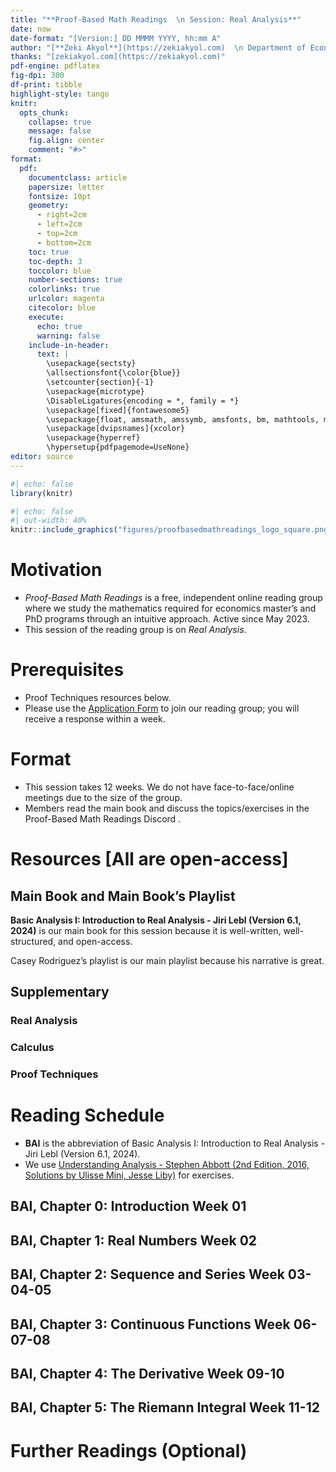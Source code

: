 ---
title: "**Proof-Based Math Readings  \n Session: Real Analysis**"
date: now
date-format: "[Version:] DD MMMM YYYY, hh:mm A"
author: "[**Zeki Akyol**](https://zekiakyol.com)  \n Department of Economics  \n Istanbul Technical University  \n [Click here for the most recent version](https://github.com/zekiakyol/proof-based-math-readings)"
thanks: "[zekiakyol.com](https://zekiakyol.com)"
pdf-engine: pdflatex
fig-dpi: 300
df-print: tibble
highlight-style: tango
knitr:
  opts_chunk: 
    collapse: true
    message: false
    fig.align: center
    comment: "#>"
format:
  pdf: 
    documentclass: article
    papersize: letter
    fontsize: 10pt
    geometry: 
      - right=2cm
      - left=2cm
      - top=2cm
      - bottom=2cm
    toc: true
    toc-depth: 3
    toccolor: blue
    number-sections: true
    colorlinks: true
    urlcolor: magenta
    citecolor: blue
    execute:
      echo: true
      warning: false
    include-in-header: 
      text: |
        \usepackage{sectsty}
        \allsectionsfont{\color{blue}}
        \setcounter{section}{-1}
        \usepackage{microtype}
        \DisableLigatures{encoding = *, family = *}
        \usepackage[fixed]{fontawesome5}
        \usepackage{float, amsmath, amssymb, amsfonts, bm, mathtools, mathastext}
        \usepackage[dvipsnames]{xcolor}
        \usepackage{hyperref}
        \hypersetup{pdfpagemode=UseNone}
editor: source
---

```{r}
#| echo: false
library(knitr)
```

```{r}
#| echo: false
#| out-width: 40%
knitr::include_graphics("figures/proofbasedmathreadings_logo_square.png")
```

\newpage

# Motivation

- *Proof-Based Math Readings* is a free, independent online reading group where we study the mathematics required for economics master’s and PhD programs through an intuitive approach. Active since May 2023.
- This session of the reading group is on *Real Analysis*.

# Prerequisites

- Proof Techniques resources below.
- Please use the [\faLink Application Form](https://docs.google.com/forms/d/e/1FAIpQLSf3OxwYuAwiDXMVTCQ_x3FTtKnHmRRkl_SXlpdfqTDty06PxQ/viewform) to join our reading group; you will receive a response within a week.

# Format

- This session takes 12 weeks. We do not have face-to-face/online meetings due to the size of the group.
- Members read the main book and discuss the topics/exercises in the Proof-Based Math Readings Discord \faDiscord.

# Resources [All are open-access]

## Main Book and Main Book's Playlist

**Basic Analysis I: Introduction to Real Analysis - Jiri Lebl (Version 6.1, 2024)** is our main book for this session because it is well-written, well-structured, and open-access.

Casey Rodriguez's playlist is our main playlist because his narrative is great.

\begin{itemize}
  \item[\faBook] \href{https://www.jirka.org/ra}{Basic Analysis I: Introduction to Real Analysis - Jiri Lebl (Version 6.1, 2024)}
  \item[\faYoutube] \href{https://www.youtube.com/playlist?list=PLUl4u3cNGP61O7HkcF7UImpM0cR_L2gSw}{Basic Analysis I: Introduction to Real Analysis - Jiri Lebl (Version 6.1, 2024, Playlist by Casey Rodriguez)}
  \item[\faBook] \href{https://ocw.mit.edu/courses/18-100a-real-analysis-fall-2020/resources/mit18_100af20_lec_full2/}{Basic Analysis I: Introduction to Real Analysis - Jiri Lebl (Version 6.1, 2024, Notes by Casey Rodriguez)}
\end{itemize}

## Supplementary

### Real Analysis

\begin{itemize}
  \item[\faYoutube] \href{https://www.youtube.com/playlist?list=PLztBpqftvzxWo4HxUYV58ENhxHV32Wxli}{Real Analysis - Wrath of Math (2025)} $\quad \rightarrow$ Start with this playlist if you find the main book challenging
  \item[\faYoutube] \href{https://www.youtube.com/playlist?list=PL22w63XsKjqxqaF-Q7MSyeSG1W1_xaQoS}{Real Analysis - Michael Penn (2021)}
  \item[\faYoutube] \href{https://www.youtube.com/playlist?list=PLysi2xmniDSzz6xT7IzOifpoexeKccThh}{Understanding Analysis - Stephen Abbott (2nd Edition, 2016, Playlist by Marc Renault)}
  \item[\faBook] \href{https://uli.rocks/abbott}{Understanding Analysis - Stephen Abbott (2nd Edition, 2016, Solutions by Ulisse Mini, Jesse Liby)}
\end{itemize}

### Calculus

\begin{itemize}
  \item[\faYoutube] \href{https://www.youtube.com/playlist?list=PLZHQObOWTQDMsr9K-rj53DwVRMYO3t5Yr}{Essence of Calculus - 3Blue1Brown (2023)}
  \item[\faBook\faYoutube] \href{https://ocw.mit.edu/courses/18-01-single-variable-calculus-fall-2006}{Single Variable Calculus - David Jerison (2006)} and \href{https://ocw.mit.edu/courses/18-02-multivariable-calculus-fall-2007}{Multivariable Calculus - Denis Auroux (2007)}
  \item[\faCalculator] \href{https://www.geogebra.org/m/f08hfjvx}{Sequences and Series Calculator - Geogebra}
  \item[\faCalculator] \href{https://www.geogebra.org/graphing}{Function Graph - Geogebra}
\end{itemize}

### Proof Techniques

\begin{itemize}
  \item[\faBook] \href{https://richardhammack.github.io/BookOfProof/}{Book of Proof - Richard Hammack (3.4 Edition, 2025)}
  \item[\faYoutube] \href{https://www.youtube.com/@jeremy9959/playlists?view=50&sort=dd&shelf_id=5}{Book of Proof - Richard Hammack (3.4 Edition, 2025, Playlist by Jeremy Teitelbaum, Chapters 1-12)}
  \item[\faYoutube] \href{https://www.youtube.com/playlist?list=PLVMgvCDIRy1x00m7Oo9XzEkDDACeEK_m-}{Book of Proof - Richard Hammack (3.4 Edition, 2025, Playlist by Michael Penn, Chapters 1-14)}
\end{itemize}

\newpage

# Reading Schedule

- **BAI** is the abbreviation of Basic Analysis I: Introduction to Real Analysis - Jiri Lebl (Version 6.1, 2024).
- We use [Understanding Analysis - Stephen Abbott (2nd Edition, 2016, Solutions by Ulisse Mini, Jesse Liby)](https://uli.rocks/abbott) for exercises.

::: {.callout-tip icon=false}
## **\faBook BAI, Chapter 0: Introduction \hfill Week 01 \faCalendar* **

\begin{itemize}
  \item[] List of Notation (Page 309-312)
  \item[] \textbf{0.1} About this book
  \item[] \textbf{0.2} About analysis
  \item[] \textbf{0.3} Basic set theory
\end{itemize}
:::

::: {.callout-tip icon=false}
## **\faBook BAI, Chapter 1: Real Numbers \hfill Week 02 \faCalendar* **

\begin{itemize}
  \item[] \textbf{1.1} Basic properties
  \item[] \textbf{1.2} The set of real numbers
  \item[] \textbf{1.3} Absolute value and bounded functions
  \item[] \textbf{1.4} Intervals and the size of $\mathbb{R}$
\end{itemize}
:::

::: {.callout-tip icon=false}
## **\faBook BAI, Chapter 2: Sequence and Series \hfill Week 03-04-05 \faCalendar* **

\begin{itemize}
  \item[] \textbf{2.1} Sequences and limits
  \item[] \textbf{2.2} Facts about limits of sequences
  \item[] \textbf{2.3} Limit superior, limit inferior, and Bolzano-Weierstrass
  \item[] \textbf{2.4} Cauchy sequences
  \item[] \textbf{2.5} Series
\end{itemize}
:::

::: {.callout-tip icon=false}
## **\faBook BAI, Chapter 3: Continuous Functions \hfill Week 06-07-08 \faCalendar* **

\begin{itemize}
  \item[] \textbf{3.1} Limits of functions
  \item[] \textbf{3.2} Continuous functions
  \item[] \textbf{3.3} Extreme and intermediate value theorems
  \item[] \textbf{3.4} Uniform continuity
\end{itemize}
:::

::: {.callout-tip icon=false}
## **\faBook BAI, Chapter 4: The Derivative \hfill Week 09-10 \faCalendar* **

\begin{itemize}
  \item[] \textbf{4.1} The derivative
  \item[] \textbf{4.2} Mean value theorem
  \item[] \textbf{4.3} Taylor's theorem
\end{itemize}
:::

::: {.callout-tip icon=false}
## **\faBook BAI, Chapter 5: The Riemann Integral \hfill Week 11-12 \faCalendar* **

\begin{itemize}
  \item[] \textbf{5.1} The Riemann integral
  \item[] \textbf{5.2} Properties of the integral
  \item[] \textbf{5.3} Fundamental theorem of calculus
\end{itemize}
:::

# Further Readings (Optional)

::: {.callout-note appearance="minimal"}
\begin{itemize}
  \item[\faYoutube] \href{https://www.youtube.com/playlist?list=PLUl4u3cNGP613ULTyHAqz04niYf722x7S}{Introduction To Metric Spaces - Paige Bright (2023)}
\end{itemize}
:::
